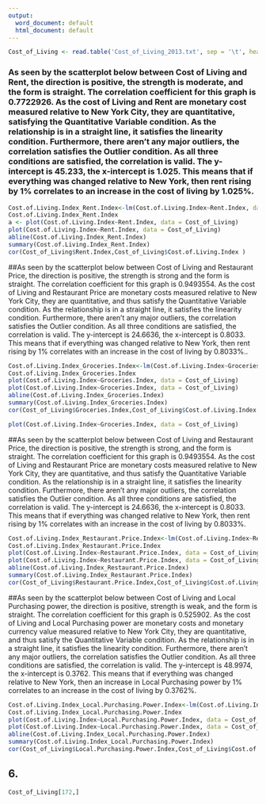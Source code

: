 ```yaml
---
output:
  word_document: default
  html_document: default
---
```

```r
Cost_of_Living <- read.table('Cost_of_Living_2013.txt', sep = '\t', header = TRUE)

```

### As seen by the scatterplot below between Cost of Living and Rent, the direction is positive, the strength is moderate, and the form is straight. The correlation coefficient for this graph is 0.7722926. As the cost of Living and Rent are monetary cost measured relative to  New York City, they are quantitative, satisfying the Quantitative Variable condition. As the relationship is in a straight line, it satisfies the linearity condition. Furthermore, there aren't any major outliers, the correlation satisfies the Outlier condition. As all three conditions are satisfied, the correlation is valid. The y-intercept is 45.233, the x-intercept is 1.025. This means that if everything was changed relative to New York, then rent rising by 1% correlates to an increase in the cost of living by 1.025%.
```r
Cost.of.Living.Index_Rent.Index<-lm(Cost.of.Living.Index~Rent.Index, data = Cost_of_Living)
Cost.of.Living.Index_Rent.Index
a <- plot(Cost.of.Living.Index~Rent.Index, data = Cost_of_Living)
plot(Cost.of.Living.Index~Rent.Index, data = Cost_of_Living)
abline(Cost.of.Living.Index_Rent.Index)
summary(Cost.of.Living.Index_Rent.Index)
cor(Cost_of_Living$Rent.Index,Cost_of_Living$Cost.of.Living.Index )
```

##As seen by the scatterplot below between Cost of Living and Restaurant Price, the direction is positive, the strength is strong and the form is straight. The correlation coefficient for this graph is 0.9493554. As the cost of Living and Restaurant Price are monetary costs measured relative to New York City, they are quantitative, and thus satisfy the Quantitative Variable condition. As the relationship is in a straight line, it satisfies the linearity condition. Furthermore, there aren't any major outliers, the correlation satisfies the Outlier condition. As all three conditions are satisfied, the correlation is valid. The y-intercept is 24.6636, the x-intercept is 0.8033. This means that if everything was changed relative to New York, then rent rising by 1% correlates with an increase in the cost of living by 0.8033%..
```r
Cost.of.Living.Index_Groceries.Index<-lm(Cost.of.Living.Index~Groceries.Index, data = Cost_of_Living)
Cost.of.Living.Index_Groceries.Index
plot(Cost.of.Living.Index~Groceries.Index, data = Cost_of_Living)
plot(Cost.of.Living.Index~Groceries.Index, data = Cost_of_Living)
abline(Cost.of.Living.Index_Groceries.Index)
summary(Cost.of.Living.Index_Groceries.Index)
cor(Cost_of_Living$Groceries.Index,Cost_of_Living$Cost.of.Living.Index )
```
```r
plot(Cost.of.Living.Index~Groceries.Index, data = Cost_of_Living)
```




##As seen by the scatterplot below between Cost of Living and Restaurant Price, the direction is positive, the strength is strong, and the form is straight. The correlation coefficient for this graph is 0.9493554. As the cost of Living and Restaurant Price are monetary costs measured relative to New York City, they are quantitative, and thus satisfy the Quantitative Variable condition. As the relationship is in a straight line, it satisfies the linearity condition. Furthermore, there aren't any major outliers, the correlation satisfies the Outlier condition. As all three conditions are satisfied, the correlation is valid. The y-intercept is 24.6636, the x-intercept is 0.8033. This means that if everything was changed relative to New York, then rent rising by 1% correlates with an increase in the cost of living by 0.8033%.
```r
Cost.of.Living.Index_Restaurant.Price.Index<-lm(Cost.of.Living.Index~Restaurant.Price.Index, data = Cost_of_Living)
Cost.of.Living.Index_Restaurant.Price.Index
plot(Cost.of.Living.Index~Restaurant.Price.Index, data = Cost_of_Living)
plot(Cost.of.Living.Index~Restaurant.Price.Index, data = Cost_of_Living)
abline(Cost.of.Living.Index_Restaurant.Price.Index)
summary(Cost.of.Living.Index_Restaurant.Price.Index)
cor(Cost_of_Living$Restaurant.Price.Index,Cost_of_Living$Cost.of.Living.Index )
```




##As seen by the scatterplot below between Cost of Living and Local Purchasing power, the direction is positive, strength is weak, and the form is straight. The correlation coefficient for this graph is 0.525902. As the cost of Living and Local Purchasing power are monetary costs and monetary currency value measured relative to New York City, they are quantitative, and thus satisfy the Quantitative Variable condition. As the relationship is in a straight line, it satisfies the linearity condition. Furthermore, there aren't any major outliers, the correlation satisfies the Outlier condition. As all three conditions are satisfied, the correlation is valid. The y-intercept is 48.9974, the x-intercept is 0.3762. This means that if everything was changed relative to New York, then an increase in Local Purchasing power by 1% correlates to an increase in the cost of living by 0.3762%.            
```r
Cost.of.Living.Index_Local.Purchasing.Power.Index<-lm(Cost.of.Living.Index~Local.Purchasing.Power.Index, data = Cost_of_Living)
Cost.of.Living.Index_Local.Purchasing.Power.Index
plot(Cost.of.Living.Index~Local.Purchasing.Power.Index, data = Cost_of_Living)
plot(Cost.of.Living.Index~Local.Purchasing.Power.Index, data = Cost_of_Living)
abline(Cost.of.Living.Index_Local.Purchasing.Power.Index)
summary(Cost.of.Living.Index_Local.Purchasing.Power.Index)
cor(Cost_of_Living$Local.Purchasing.Power.Index,Cost_of_Living$Cost.of.Living.Index )
```

## 6.
```r
Cost_of_Living[172,]
```
